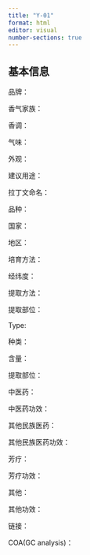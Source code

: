 ```yaml
---
title: "Y-01"
format: html
editor: visual
number-sections: true
---
```


## 基本信息

品牌：

香气家族：

香调：

气味：

外观：

建议用途： 

拉丁文命名：

品种： 

国家： 

地区： 

培育方法： 

经纬度： 

提取方法： 

提取部位： 

Type: 

种类： 

含量： 

提取部位： 

中医药： 

中医药功效： 

其他民族医药： 

其他民族医药功效： 

芳疗： 

芳疗功效： 

其他： 

其他功效： 

链接： 

COA(GC analysis)：
